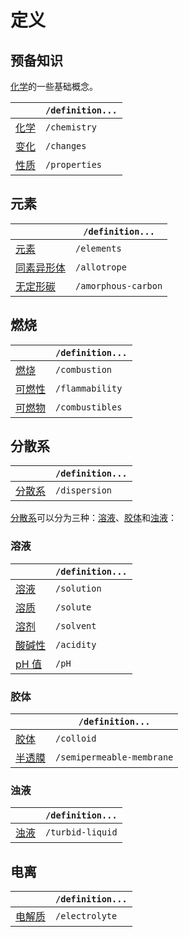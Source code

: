 # 定义

## 预备知识

[化学](/definition/chemistry)的一些基础概念。

|                                              | `/definition...`          |
| -------------------------------------------- | ------------------------- |
| [化学](/definition/chemistry)                | `/chemistry`              |
| [变化](/definition/changes)                  | `/changes`                |
| [性质](/definition/properties)               | `/properties`             |

## 元素

|                                              | `/definition...`          |
| -------------------------------------------- | ------------------------- |
| [元素](/definition/elements)            | `/elements`               |
| [同素异形体](/definition/allotrope)          | `/allotrope`              |
| [无定形碳](/definition/amorphous-carbon)     | `/amorphous-carbon`       |

## 燃烧

|                                              | `/definition...`          |
| -------------------------------------------- | ------------------------- |
| [燃烧](/definition/combustion)               | `/combustion`             |
| [可燃性](/definition/flammability)           | `/flammability`           |
| [可燃物](/definition/combustibles)           | `/combustibles`           |

## 分散系

|                                              | `/definition...`          |
| -------------------------------------------- | ------------------------- |
| [分散系](/definition/dispersion)             | `/dispersion`             |

[分散系](/definition/dispersion)可以分为三种：[溶液](/definition/solution)、[胶体](/definition/colloid)和[浊液](/definition/turbid-liquid)：

### 溶液

|                                              | `/definition...`          |
| -------------------------------------------- | ------------------------- |
| [溶液](/definition/solution)                 | `/solution`               |
| [溶质](/definition/solute)                   | `/solute`                 |
| [溶剂](/definition/solvent)                  | `/solvent`                |
| [酸碱性](/definition/acidity)                | `/acidity`                |
| [pH 值](/definition/pH)                | `/pH`                |

### 胶体

|                                              | `/definition...`          |
| -------------------------------------------- | ------------------------- |
| [胶体](/definition/colloid)                  | `/colloid`                |
| [半透膜](/definition/semipermeable-membrane) | `/semipermeable-membrane` |

### 浊液

|                                              | `/definition...`          |
| -------------------------------------------- | ------------------------- |
| [浊液](/definition/turbid-liquid)       | `/turbid-liquid`          |

## 电离

|                                              | `/definition...`          |
| -------------------------------------------- | ------------------------- |
| [电解质](/definition/electrolyte)       | `/electrolyte`            |
